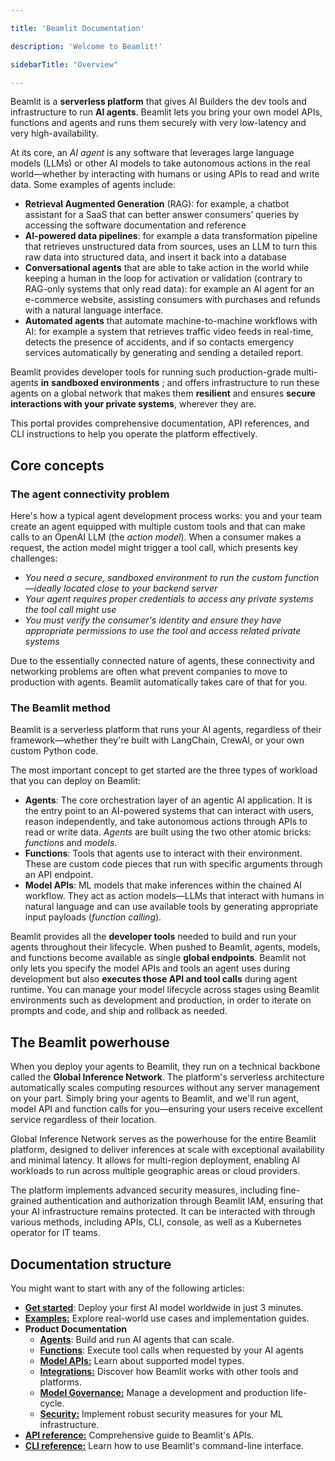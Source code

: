 ```yaml
---

title: 'Beamlit Documentation'

description: 'Welcome to Beamlit!'

sidebarTitle: "Overview"

---
```


Beamlit is a **serverless platform** that gives AI Builders the dev tools and infrastructure to run **AI agents**. Beamlit lets you bring your own model APIs, functions and agents and runs them securely with very low-latency and very high-availability.

At its core, an *AI agent* is any software that leverages large language models (LLMs) or other AI models to take autonomous actions in the real world—whether by interacting with humans or using APIs to read and write data. Some examples of agents include:

- **Retrieval Augmented Generation** (RAG): for example, a chatbot assistant for a SaaS that can better answer consumers’ queries by accessing the software documentation and reference
- **AI-powered data pipelines**: for example a data transformation pipeline that retrieves unstructured data from sources, uses an LLM to turn this raw data into structured data, and insert it back into a database
- **Conversational agents** that are able to take action in the world while keeping a human in the loop for activation or validation (contrary to RAG-only systems that only read data): for example an AI agent for an e-commerce website, assisting consumers with purchases and refunds with a natural language interface.
- **Automated agents** that automate machine-to-machine workflows with AI: for example a system that retrieves traffic video feeds in real-time, detects the presence of accidents, and if so contacts emergency services automatically by generating and sending a detailed report.

Beamlit provides developer tools for running such production-grade multi-agents **in** **sandboxed environments** ; and offers infrastructure to run these agents on a global network that makes them **resilient** and ensures **secure interactions with your private systems**, wherever they are.

This portal provides comprehensive documentation, API references, and CLI instructions to help you operate the platform effectively.

## Core concepts

### The agent connectivity problem

Here's how a typical agent development process works: you and your team create an agent equipped with multiple custom tools and that can make calls to an OpenAI LLM (the *action model*). When a consumer makes a request, the action model might trigger a tool call, which presents key challenges:

- *You need a secure, sandboxed environment to run the custom function—ideally located close to your backend server*
- *Your agent requires proper credentials to access any private systems the tool call might use*
- *You must verify the consumer's identity and ensure they have appropriate permissions to use the tool and access related private systems*

Due to the essentially connected nature of agents, these connectivity and networking problems are often what prevent companies to move to production with agents. Beamlit automatically takes care of that for you.

### The Beamlit method

Beamlit is a serverless platform that runs your AI agents, regardless of their framework—whether they're built with LangChain, CrewAI, or your own custom Python code. 

The most important concept to get started are the three types of workload that you can deploy on Beamlit:

- **Agents**: The core orchestration layer of an agentic AI application. It is the entry point to an AI-powered systems that can interact with users, reason independently, and take autonomous actions through APIs to read or write data. *Agents* are built using the two other atomic bricks: *functions* and *models*.
- **Functions**: Tools that agents use to interact with their environment. These are custom code pieces that run with specific arguments through an API endpoint.
- **Model APIs**: ML models that make inferences within the chained AI workflow. They act as action models—LLMs that interact with humans in natural language and can use available tools by generating appropriate input payloads (*function calling*).

Beamlit provides all the **developer tools** needed to build and run your agents throughout their lifecycle. When pushed to Beamlit, agents, models, and functions become available as single **global endpoints**. Beamlit not only lets you specify the model APIs and tools an agent uses during development but also **executes those API and tool calls** during agent runtime. You can manage your model lifecycle across stages using Beamlit environments such as development and production, in order to iterate on prompts and code, and ship and rollback as needed. 

## The Beamlit powerhouse

When you deploy your agents to Beamlit, they run on a technical backbone called the **Global Inference Network**. The platform's serverless architecture automatically scales computing resources without any server management on your part. Simply bring your agents to Beamlit, and we'll run agent, model API and function calls for you—ensuring your users receive excellent service regardless of their location.

Global Inference Network serves as the powerhouse for the entire Beamlit platform, designed to deliver inferences at scale with exceptional availability and minimal latency. It allows for multi-region deployment, enabling AI workloads to run across multiple geographic areas or cloud providers.

The platform implements advanced security measures, including fine-grained authentication and authorization through Beamlit IAM, ensuring that your AI infrastructure remains protected. It can be interacted with through various methods, including APIs, CLI, console, as well as a Kubernetes operator for IT teams.

## Documentation structure

You might want to start with any of the following articles:

- [**Get started**](Get-started): Deploy your first AI model worldwide in just 3 minutes.
- [**Examples:**](Examples/Deploy-a-custom-model-from-HuggingFace) Explore real-world use cases and implementation guides.
- **Product Documentation**
    - [**Agents**](Agents/Overview): Build and run AI agents that can scale.
    - [**Functions**](Functions/Overview): Execute tool calls when requested by your AI agents
    - [**Model APIs:**](Models/Overview) Learn about supported model types.
    - [**Integrations:**](Integrations/HuggingFace) Discover how Beamlit works with other tools and platforms.
    - [**Model Governance:**](Model-Governance/Environments) Manage a development and production life-cycle.
    - [**Security:**](Security/Workspace-access-control) Implement robust security measures for your ML infrastructure.
- [**API reference:**](https://docs.beamlit.com/api-reference/introduction) Comprehensive guide to Beamlit's APIs.
- [**CLI reference:**](https://docs.beamlit.com/cli-reference/introduction) Learn how to use Beamlit's command-line interface.